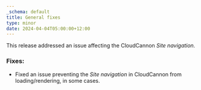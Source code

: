 ```yaml
---
_schema: default
title: General fixes
type: minor
date: 2024-04-04T05:00:00+12:00
---
```

This release addressed an issue affecting the CloudCannon *Site navigation.*

### Fixes:

* Fixed an issue preventing the *Site navigation* in CloudCannon from loading/rendering, in some cases.